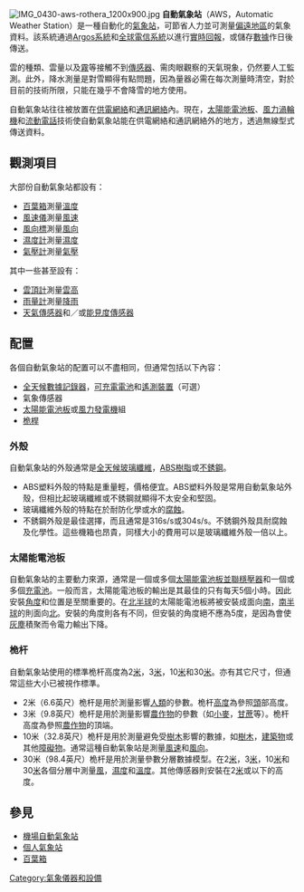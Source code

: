 [[File:IMG_0430-aws-rothera_1200x900.jpg|thumb]]
'''自動氣象站'''（AWS，Automatic Weather Station）是一種自動化的[[氣象站|氣象站]]，可節省人力並可測量[[偏遠地區|偏遠地區]]的氣象資料。該系統通過[[Argos系統|Argos系統]]和[[全球電信系統|全球電信系統]]以進行[[實時回報|實時回報]]，或儲存[[數據|數據]]作日後傳送。

雲的種類、雲量以及[[霧|霧]]等接觸不到[[傳感器|傳感器]]、需肉眼觀察的天氣現象，仍然要人工監測。此外，降水測量是對雪顯得有點問題，因為量器必需在每次測量時清空，對於目前的技術所限，只能在幾乎不會降雪的地方使用。

自動氣象站往往被放置在[[供電網絡|供電網絡]]和[[通訊網絡|通訊網絡]]內。現在，[[太陽能電池板|太陽能電池板]]、[[風力渦輪機|風力渦輪機]]和[[流動電話|流動電話]]技術使自動氣象站能在供電網絡和通訊網絡外的地方，透過無線型式傳送資料。

==觀測項目==
大部份自動氣象站都設有：
* [[百葉箱|百葉箱]]測量[[溫度|溫度]]
* [[風速儀|風速儀]]測量[[風速|風速]]
* [[風向標|風向標]]測量[[風向|風向]]
* [[濕度計|濕度計]]測量[[濕度|濕度]]
* [[氣壓計|氣壓計]]測量[[氣壓|氣壓]]

其中一些甚至設有：

* [[雲頂計|雲頂計]]測量[[雲高|雲高]]
* [[雨量計|雨量計]]測量[[降雨|降雨]]
* [[天氣傳感器|天氣傳感器]]和／或[[能見度|能見度]][[傳感器|傳感器]]

== 配置 ==
各個自動氣象站的配置可以不盡相同，但通常包括以下內容：
*[[全天候|全天候]][[數據記錄器|數據記錄器]]，[[可充電電池|可充電電池]]和[[遙測裝置|遙測裝置]]（可選）
*氣象傳感器
*[[太陽能電池板|太陽能電池板]]或[[風力發電機|風力發電機]]組
*[[桅桿|桅桿]]

=== 外殼 ===
自動氣象站的外殼通常是[[全天候|全天候]][[玻璃纖維|玻璃纖維]]，[[ABS樹脂|ABS樹脂]]或[[不銹鋼|不銹鋼]]。
*ABS塑料外殼的特點是重量輕，價格便宜。ABS塑料外殼是常用自動氣象站外殼，但相比起玻璃纖維或不銹鋼就顯得不太安全和堅固。
*玻璃纖維外殼的特點在於耐防化學或水的[[腐蝕|腐蝕]]。	
*不銹鋼外殼是最佳選擇，而且通常是316s/s或304s/s。不銹鋼外殼具耐腐蝕及化學性。這些機箱也昂貴，同樣大小的費用可以是玻璃纖維外殼一倍以上。

=== 太陽能電池板 ===
自動氣象站的主要動力來源，通常是一個或多個[[太陽能電池板|太陽能電池板]][[並聯|並聯]][[穩壓器|穩壓器]]和一個或多個[[充電池|充電池]]。一般而言，太陽能電池板的輸出是其最佳的只有每天5個小時。因此安裝[[角度|角度]]和位置是至關重要的。在[[北半球|北半球]]的太陽能電池板將被安裝成面向[[南|南]]，[[南半球|南半球]]的則面向[[北|北]]。安裝的角度則各有不同，但安裝的角度絕不應為5度，是因為會使[[灰塵|灰塵]]積聚而令電力輸出下降。

=== 桅杆 ===	
自動氣象站使用的標準桅杆高度為2[[米_(單位)|米]]，3[[米_(單位)|米]]，10[[米_(單位)|米]]和30[[米_(單位)|米]]。亦有其它尺寸，但通常這些大小已被視作標準。

* 2米（6.6英尺）桅杆是用於測量影響[[人類|人類]]的參數。桅杆[[高度|高度]]為參照[[頭|頭]]部高度。	
* 3米（9.8英尺）桅杆是用於測量影響[[農作物|農作物]]的參數（如[[小麥|小麥]]，[[甘蔗|甘蔗]]等）。桅杆高度為參照[[農作物|農作物]]的頂端。
* 10米（32.8英尺）桅杆是用於測量避免受[[樹木|樹木]]影響的數據，如[[樹木|樹木]]，[[建築物|建築物]]或其他[[障礙物|障礙物]]。通常這種自動氣象站是測量[[風速|風速]]和[[風向|風向]]。
* 30米（98.4英尺）桅杆是用於測量參數分層數據模型。在2[[米_(單位)|米]]，3[[米_(單位)|米]]，10[[米_(單位)|米]]和30[[米_(單位)|米]]各個分層中測量[[風|風]]，[[濕度|濕度]]和[[溫度|溫度]]。其他傳感器則安裝在2[[米_(單位)|米]]或以下的高度。

== 參見 ==
*[[機場自動氣象站|機場自動氣象站]]
*[[個人氣象站|個人氣象站]]
*[[百葉箱|百葉箱]]

{{氣象設備}}
{{地球上的氣象觀測}}

[[Category:氣象儀器和設備|Category:氣象儀器和設備]]
